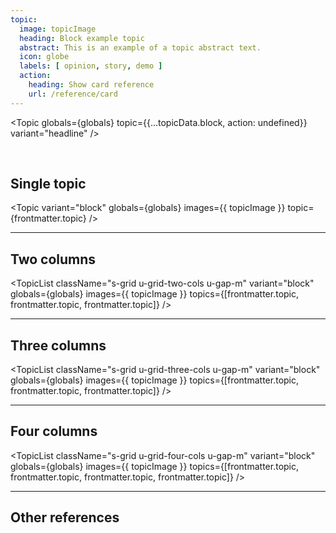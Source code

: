 ```yaml
---
topic:
  image: topicImage
  heading: Block example topic
  abstract: This is an example of a topic abstract text.
  icon: globe
  labels: [ opinion, story, demo ]
  action:
    heading: Show card reference
    url: /reference/card
---
```


<Topic
  globals={globals}
  topic={{...topicData.block, action: undefined}}
  variant="headline"
/>

<br />

## Single topic

<Topic
  variant="block"
  globals={globals}
  images={{ topicImage }}
  topic={frontmatter.topic}
/>

---

## Two columns

<TopicList 
  className="s-grid u-grid-two-cols u-gap-m"
  variant="block"
  globals={globals}
  images={{ topicImage }}
  topics={[frontmatter.topic, frontmatter.topic, frontmatter.topic]}
/>

---

## Three columns

<TopicList 
  className="s-grid u-grid-three-cols u-gap-m"
  variant="block"
  globals={globals}
  images={{ topicImage }}
  topics={[frontmatter.topic, frontmatter.topic, frontmatter.topic]}
/>

---

## Four columns

<TopicList 
  className="s-grid u-grid-four-cols u-gap-m"
  variant="block"
  globals={globals}
  images={{ topicImage }}
  topics={[frontmatter.topic, frontmatter.topic, frontmatter.topic, frontmatter.topic]}
/>

---

## Other references

<TopicList 
  className="s-grid u-grid-three-cols u-gap-m"
  variant="card"
  globals={globals}
  topics={Object.values(topicData)}
/>
